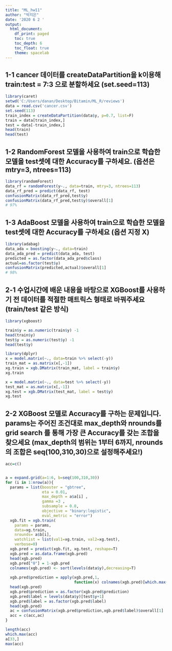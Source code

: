 ```yaml
---
title: "ML_hw11"
author: "박지은"
date: '2020 6 2 '
output: 
  html_document:
    df_print: paged
    toc: true
    toc_depth: 6
    toc_float: true
    theme: spacelab
---
```

## 1-1 cancer 데이터를 createDataPartition을 k이용해 train:test = 7:3 으로 분할하세요 (set.seed=113)
```r

library(caret)
setwd('C:/Users/danan/Desktop/Bitamin/ML_R/reviews')
data = read.csv('cancer.csv')
set.seed(113)
train_index = createDataPartition(data$y, p=0.7, list=F)
train = data[train_index,]
test = data[-train_index,]
head(train)
head(test)

```

## 1-2 RandomForest 모델을 사용하여 train으로 학습한 모델을 test셋에 대한 Accuracy를 구하세요. (옵션은 mtry=3, ntrees=113)
```r
library(randomForest)
data_rf = randomForest(y~., data=train, mtry=3, ntrees=113)
data_rf_pred = predict(data_rf, test)
confusionMatrix(data_rf_pred,test$y)
confusionMatrix(data_rf_pred,test$y)$overall[1]
# 97%
```

## 1-3 AdaBoost 모델을 사용하여 train으로 학습한 모델을 test셋에 대한 Accuracy를 구하세요 (옵션 지정 X)
```r
library(adabag)
data_ada = boosting(y~., data=train)
data_ada_pred = predict(data_ada, test)
predicted = as.factor(data_ada_pred$class)
actual=as.factor(test$y)
confusionMatrix(predicted,actual)$overall[1]
# 98%

```

## 2-1 수업시간에 배운 내용을 바탕으로 XGBoost를 사용하기 전 데이터를 적절한 매트릭스 형태로 바꿔주세요 (train/test 같은 방식)
```r
library(xgboost)

train$y = as.numeric(train$y) -1
head(train$y)
test$y = as.numeric(test$y) -1
head(test$y)

library(dplyr)
x = model.matrix(~., data=train %>% select(-y))
train_mat = as.matrix(x[,-1])
xg.train = xgb.DMatrix(train_mat, label = train$y)
xg.train

x = model.matrix(~., data=test %>% select(-y))
test_mat = as.matrix(x[,-1])
xg.test = xgb.DMatrix(test_mat, label = test$y)
xg.test
```
## 2-2 XGBoost 모델로 Accuracy를 구하는 문제입니다. params는 주어진 조건대로 max_depth와 nrounds를 grid search 를 통해 가장 큰 Accuracy를 갖는 조합을 찾으세요 (max_depth의 범위는 1부터 6까지, nrounds의 조합은 seq(100,310,30)으로 설정해주세요!)
```r
acc=c()


a = expand.grid(a=1:6, b=seq(100,310,30))
for (i in 1:nrow(a)){
  params = list(booster = "gbtree",
                eta = 0.01,
                max_depth = a$a[i] ,
                gamma =3 ,
                subsample = 0.8,
                objective = "binary:logistic",
                eval_metric = "error")
  xgb.fit = xgb.train(
    params = params,
    data=xg.train,
    nrounds= a$b[i],
    watchlist = list(val1=xg.train, val2=xg.test),
    verbose=0)
  xgb.pred = predict(xgb.fit, xg.test, reshape=T)
  xgb.pred = as.data.frame(xgb.pred)
  head(xgb.pred)
  xgb.pred["0"] = 1-xgb.pred
  colnames(xgb.pred) <- sort(levels(data$y),decreasing=T)
  
  xgb.pred$prediction = apply(xgb.pred,1,
                              function(x) colnames(xgb.pred)[which.max(x)])
  head(xgb.pred)
  xgb.pred$prediction = as.factor(xgb.pred$prediction)
  xgb.pred$label = levels(data$y)[test$y+1]
  xgb.pred$label = as.factor(xgb.pred$label)
  head(xgb.pred)
  ac = confusionMatrix(xgb.pred$prediction,xgb.pred$label)$overall[1]
  acc = c(acc,ac)
}

length(acc)
which.max(acc)
a[33,]
max(acc)

```
